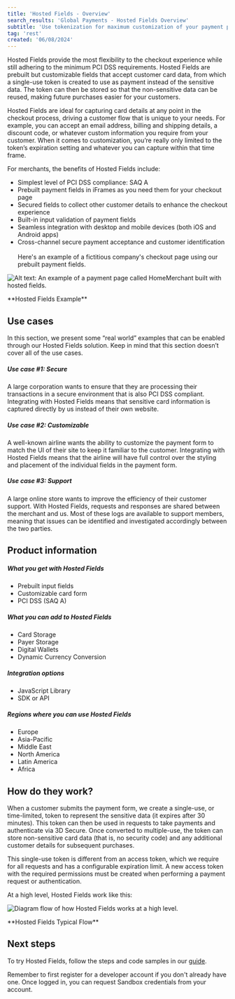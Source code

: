 ```yaml
---
title: 'Hosted Fields - Overview'
search_results: 'Global Payments - Hosted Fields Overview'
subtitle: 'Use tokenization for maximum customization of your payment page.'
tag: 'rest'
created: '06/08/2024'
---
```

Hosted Fields provide the most flexibility to the checkout experience while still adhering to the minimum <Tooltip content="Payment Card Industry Data Security Standard">PCI DSS</Tooltip> requirements. Hosted Fields are prebuilt but customizable fields that accept customer card data, from which a single-use token is created to use as payment instead of the sensitive data. The token can then be stored so that the non-sensitive data can be reused, making future purchases easier for your customers.

Hosted Fields are ideal for capturing card details at any point in the checkout process, driving a customer flow that is unique to your needs. For example, you can accept an email address, billing and shipping details, a discount code, or whatever custom information you require from your customer. When it comes to customization, you’re really only limited to the token’s expiration setting and whatever you can capture within that time frame.

For merchants, the benefits of Hosted Fields include:
* Simplest level of PCI DSS compliance: <Tooltip content="Self-Assessment Questionnaire A is for merchants who outsource card data responsibility to a third party.">SAQ A</Tooltip>
* Prebuilt payment fields in iFrames as you need them for your checkout page
* Secured fields to collect other customer details to enhance the checkout experience
* Built-in input validation of payment fields
* Seamless integration with desktop and mobile devices (both iOS and Android apps)
* Cross-channel secure payment acceptance and customer identification
<br></br>
Here's an example of a fictitious company's checkout page using our prebuilt payment fields.

![Alt text:
An example of a payment page called HomeMerchant built with hosted fields.](/gh-assets/hosted-fields_example.png)
<p style={{textAlign: "center"}}>**Hosted Fields Example**</p>

## Use cases
In this section, we present some “real world” examples that can be enabled through our Hosted Fields solution. Keep in mind that this section doesn’t cover all of the use cases.

##### Use case #1: Secure
A large corporation wants to ensure that they are processing their transactions in a secure environment that is also PCI DSS compliant. Integrating with Hosted Fields means that sensitive card information is captured directly by us instead of their own website.

##### Use case #2: Customizable
A well-known airline wants the ability to customize the payment form to match the UI of their site to keep it familiar to the customer. Integrating with Hosted Fields means that the airline will have full control over the styling and placement of the individual fields in the payment form.

##### Use case #3: Support
A large online store wants to improve the efficiency of their customer support. With Hosted Fields, requests and responses are shared between the merchant and us. Most of these logs are available to support members, meaning that issues can be identified and investigated accordingly between the two parties. 

## Product information
##### What you get with Hosted Fields
* Prebuilt input fields
* Customizable card form
* PCI DSS (SAQ A)

##### What you can add to Hosted Fields
* Card Storage
* Payer Storage
* Digital Wallets
* Dynamic Currency Conversion

##### Integration options
* JavaScript Library
* SDK or API

##### Regions where you can use Hosted Fields
* Europe
* Asia-Pacific
* Middle East
* North America
* Latin America
* Africa


## How do they work?
When a customer submits the payment form, we create a single-use, or time-limited, token to represent the sensitive data (it expires after 30 minutes). This token can then be used in requests to take payments and authenticate via 3D Secure. Once converted to multiple-use, the token can store non-sensitive card data (that is, no security code) and any additional customer details for subsequent purchases.

This single-use token is different from an access token, which we require for all requests and has a configurable expiration limit. A new access token with the required permissions must be created when performing a payment request or authentication.

At a high level, Hosted Fields work like this:

![Diagram flow of how Hosted Fields works at a high level.](/gh-assets/hosted-fields_flow.png)
<p style={{textAlign: "center"}}>**Hosted Fields Typical Flow**</p>


## Next steps
To try Hosted Fields, follow the steps and code samples in our [guide](/docs/payments/online/hosted-fields-guide).

<Infobox>
  Remember to first register for a developer account if you don't already have one. Once logged in, you can request Sandbox credentials from your account.
</Infobox>
